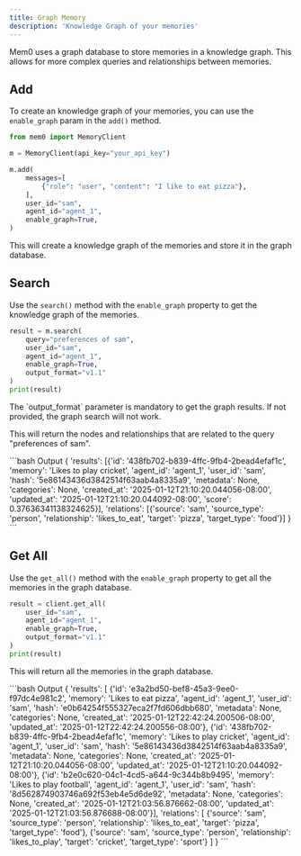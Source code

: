 ```yaml
---
title: Graph Memory
description: 'Knowledge Graph of your memories'
---
```



Mem0 uses a graph database to store memories in a knowledge graph. This allows for more complex queries and relationships between memories.

## Add

To create an knowledge graph of your memories, you can use the `enable_graph` param in the `add()` method.

```python
from mem0 import MemoryClient

m = MemoryClient(api_key="your_api_key")

m.add(
    messages=[
        {"role": "user", "content": "I like to eat pizza"},
    ],
    user_id="sam",
    agent_id="agent_1",
    enable_graph=True,
)
``` 
This will create a knowledge graph of the memories and store it in the graph database. 


## Search

Use the `search()` method with the `enable_graph` property to get the knowledge graph of the memories.

```python
result = m.search(
    query="preferences of sam",
    user_id="sam",
    agent_id="agent_1",
    enable_graph=True,
    output_format="v1.1"
)
print(result)
```

<Note type="info">
  The `output_format` parameter is mandatory to get the graph results. If not provided, the graph search will not work.
</Note>

This will return the nodes and relationships that are related to the query "preferences of sam".

<CodeGroup>
```bash Output
{
    'results': [{'id': '438fb702-b839-4ffc-9fb4-2bead4efaf1c', 'memory': 'Likes to play cricket', 'agent_id': 'agent_1', 'user_id': 'sam', 'hash': '5e86143436d3842514f63aab4a8335a9', 'metadata': None, 'categories': None, 'created_at': '2025-01-12T21:10:20.044056-08:00', 'updated_at': '2025-01-12T21:10:20.044092-08:00', 'score': 0.37636341138324625}], 
    'relations': [{'source': 'sam', 'source_type': 'person', 'relationship': 'likes_to_eat', 'target': 'pizza', 'target_type': 'food'}]
}
```
</CodeGroup>

## Get All

Use the `get_all()` method with the `enable_graph` property to get all the memories in the graph database.

```python
result = client.get_all(
    user_id="sam",
    agent_id="agent_1",
    enable_graph=True,
    output_format="v1.1"
)
print(result)
```

This will return all the memories in the graph database.

<CodeGroup>
```bash Output
{
    'results': [
        {'id': 'e3a2bd50-bef8-45a3-9ee0-f97dc4e981c2', 'memory': 'Likes to eat pizza', 'agent_id': 'agent_1', 'user_id': 'sam', 'hash': 'e0b64254f555327eca2f7fd606dbb680', 'metadata': None, 'categories': None, 'created_at': '2025-01-12T22:42:24.200506-08:00', 'updated_at': '2025-01-12T22:42:24.200556-08:00'}, 
        {'id': '438fb702-b839-4ffc-9fb4-2bead4efaf1c', 'memory': 'Likes to play cricket', 'agent_id': 'agent_1', 'user_id': 'sam', 'hash': '5e86143436d3842514f63aab4a8335a9', 'metadata': None, 'categories': None, 'created_at': '2025-01-12T21:10:20.044056-08:00', 'updated_at': '2025-01-12T21:10:20.044092-08:00'}, 
        {'id': 'b2e0c620-04c1-4cd5-a644-9c344b8b9495', 'memory': 'Likes to play football', 'agent_id': 'agent_1', 'user_id': 'sam', 'hash': '8d562874903746a692f53eb4e5d6de92', 'metadata': None, 'categories': None, 'created_at': '2025-01-12T21:03:56.876662-08:00', 'updated_at': '2025-01-12T21:03:56.876688-08:00'}], 
    'relations': [
        {'source': 'sam', 'source_type': 'person', 'relationship': 'likes_to_eat', 'target': 'pizza', 'target_type': 'food'}, 
        {'source': 'sam', 'source_type': 'person', 'relationship': 'likes_to_play', 'target': 'cricket', 'target_type': 'sport'}
    ]
}
```
</CodeGroup>
